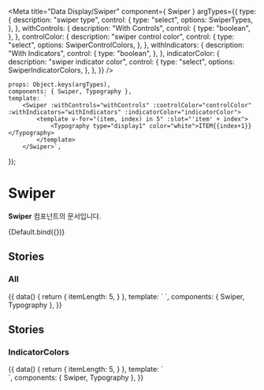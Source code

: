 
<Meta
    title="Data Display/Swiper"
    component={ Swiper }
    argTypes={{
        type: {
            description: "swiper type",
            control: {
                type: "select",
                options: SwiperTypes,
            },
        },
        withControls: {
            description: "With Controls",
            control: {
                type: "boolean",
            },
        },
        controlColor: {
            description: "swiper control color",
            control: {
                type: "select",
                options: SwiperControlColors,
            },
        },
        withIndicators: {
            description: "With Indicators",
            control: {
                type: "boolean",
            },
        },
        indicatorColor: {
            description: "swiper indicator color",
            control: {
                type: "select",
                options: SwiperIndicatorColors,
            },
        },
    }}
/>

    props: Object.keys(argTypes),
    components: { Swiper, Typography },
    template: `
        <Swiper :withControls="withControls" :controlColor="controlColor" :withIndicators="withIndicators" :indicatorColor="indicatorColor">
            <template v-for="(item, index) in 5" :slot="'item' + index">
                <Typography type="display1" color="white">ITEM{{index+1}}</Typography>
            </template>
        </Swiper>`,
});

# Swiper

**Swiper** 컴포넌트의 문서입니다.

<Story name="Default" height="100px">
    {Default.bind({})}
</Story>

<ArgsTable story="Default" />


## Stories
### All
<Canvas>
    <Story name="All" height="100px">
        {{
            data() {
                return {
                    itemLength: 5,
                }
            },
            template: `
                    <Swiper :withControls="true" indicatorColor="light">
                        <template v-for="(item, index) in itemLength" :slot="'item' + index">
                            <Typography type="display1" color="white">ITEM{{index+1}}</Typography>
                        </template>
                    </Swiper>`,
            components: { Swiper, Typography },
        }}
    </Story>
</Canvas>

## Stories
### IndicatorColors
<Canvas>
    <Story name="IndicatorColors" height="100px">
        {{
            data() {
                return {
                    itemLength: 5,
                }
            },
            template: `
                <div>
                    <Swiper indicatorColor="light" style="margin-bottom: 10px;">
                        <template v-for="(item, index) in itemLength" :slot="'item' + index">
                            <Typography type="display1" color="white">ITEM{{index+1}}</Typography>
                        </template>
                    </Swiper>
                   <Swiper indicatorColor="dark">
                        <template v-for="(item, index) in itemLength" :slot="'item' + index">
                            <Typography type="display1" color="white">ITEM{{index+1}}</Typography>
                        </template>
                    </Swiper>
                </div>`,
            components: { Swiper, Typography },
        }}
    </Story>
</Canvas>

